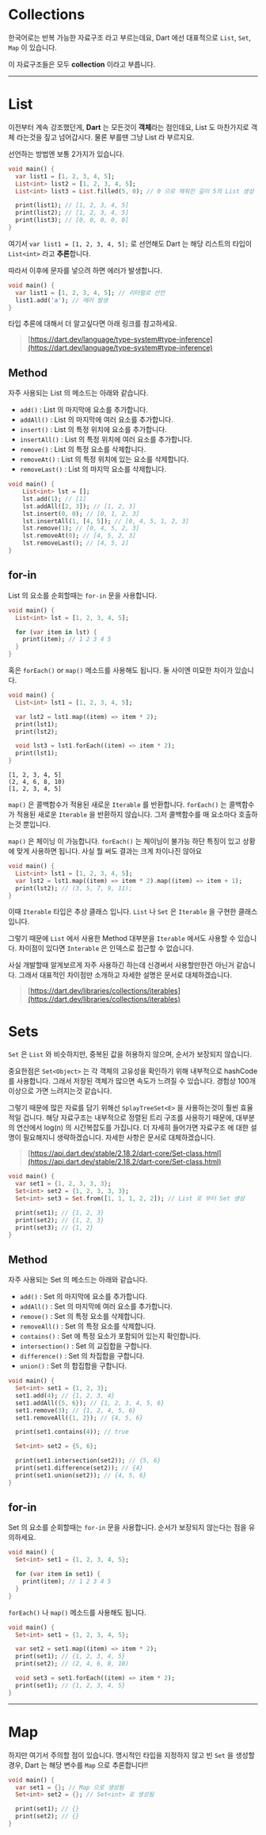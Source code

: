 # Collections

한국어로는 반복 가능한 자료구조 라고 부르는데요, Dart 에선 대표적으로 `List`, `Set`, `Map` 이 있습니다.

이 자료구조들은 모두 **collection** 이라고 부릅니다.

***

# List

이전부터 계속 강조했던게, **Dart** 는 모든것이 **객체**라는 점인데요, List 도 마찬가지로 객체 라는것을 짚고 넘어갑시다. 물론 부를땐 그냥 List 라 부르지요.

선언하는 방법엔 보통 2가지가 있습니다.

```dart:main.dart
void main() {
  var list1 = [1, 2, 3, 4, 5];
  List<int> list2 = [1, 2, 3, 4, 5];
  List<int> list3 = List.filled(5, 0); // 0 으로 채워진 길이 5의 List 생성

  print(list1); // [1, 2, 3, 4, 5]
  print(list2); // [1, 2, 3, 4, 5]
  print(list3); // [0, 0, 0, 0, 0]
}
```

여기서 `var list1 = [1, 2, 3, 4, 5];` 로 선언해도 Dart 는 해당 리스트의 타입이 `List<int>` 라고 **추론**합니다.

따라서 이후에 문자를 넣으려 하면 에러가 발생합니다.

```dart:main.dart
void main() {
  var list1 = [1, 2, 3, 4, 5]; // 리터럴로 선언
  list1.add('a'); // 에러 발생
}
```


타입 추론에 대해서 더 알고싶다면 아래 링크를 참고하세요.

> [https://dart.dev/language/type-system#type-inference](https://dart.dev/language/type-system#type-inference)

## Method

자주 사용되는 List 의 메소드는 아래와 같습니다.

* `add()` : List 의 마지막에 요소를 추가합니다.
* `addAll()` : List 의 마지막에 여러 요소를 추가합니다.
* `insert()` : List 의 특정 위치에 요소를 추가합니다.
* `insertAll()` : List 의 특정 위치에 여러 요소를 추가합니다.
* `remove()` : List 의 특정 요소를 삭제합니다.
* `removeAt()` : List 의 특정 위치에 있는 요소를 삭제합니다.
* `removeLast()` : List 의 마지막 요소를 삭제합니다.

```java:main.dart
void main() {
    List<int> lst = [];
    lst.add(1); // [1]
    lst.addAll([2, 3]); // [1, 2, 3]
    lst.insert(0, 0); // [0, 1, 2, 3]
    lst.insertAll(1, [4, 5]); // [0, 4, 5, 1, 2, 3]
    lst.remove(1); // [0, 4, 5, 2, 3]
    lst.removeAt(0); // [4, 5, 2, 3]
    lst.removeLast(); // [4, 5, 2]
}
```

## for-in
List 의 요소를 순회할때는 `for-in` 문을 사용합니다.

```dart:main.dart
void main() {
  List<int> lst = [1, 2, 3, 4, 5];

  for (var item in lst) {
    print(item); // 1 2 3 4 5
  }
}
```

혹은 `forEach()` or `map()` 메소드를 사용해도 됩니다. 둘 사이엔 미묘한 차이가 있습니다.

```dart:main.dart
void main() {
  List<int> lst1 = [1, 2, 3, 4, 5];

  var lst2 = lst1.map((item) => item * 2);
  print(lst1);
  print(lst2);

  void lst3 = lst1.forEach((item) => item * 2);
  print(lst1);
}
```

```bash:output
[1, 2, 3, 4, 5]
(2, 4, 6, 8, 10)
[1, 2, 3, 4, 5]
```

`map()` 은 콜백함수가 적용된 새로운 `Iterable` 를 반환합니다. `forEach()` 는 콜백함수가 적용된 새로운 `Iterable` 을 반환하지 않습니다. 그저 콜백함수를 매 요소마다 호출하는것 뿐입니다.

`map()` 은 체이닝 이 가능합니다. `forEach()` 는 체이닝이 불가능 하단 특징이 있고 상황에 맞게 사용하면 됩니다. 사실 뭘 써도 결과는 크게 차이나진 않아요

```dart:main.dart
void main() {
  List<int> lst1 = [1, 2, 3, 4, 5];
  var lst2 = lst1.map((item) => item * 2).map((item) => item + 1);
  print(lst2); // (3, 5, 7, 9, 11);
}
```



이때 `Iterable` 타입은 추상 클래스 입니다. `List` 나 `Set` 은 `Iterable` 을 구현한 클래스입니다.

그렇기 때문에 `List` 에서 사용한 Method 대부분을 `Iterable` 에서도 사용할 수 있습니다. 차이점이 있다면 `Interable` 은 인덱스로 접근할 수 없습니다.

사실 개발할때 알게보르게 자주 사용하긴 하는데 신경써서 사용할만한건 아닌거 같습니다. 그래서 대표적인 차이점만 소개하고 자세한 설명은 문서로 대체하겠습니다.

> [https://dart.dev/libraries/collections/iterables](https://dart.dev/libraries/collections/iterables)


# Sets

`Set` 은 `List` 와 비슷하지만, 중복된 값을 허용하지 않으며, 순서가 보장되지 않습니다.

중요한점은 `Set<Object>` 는 각 객체의 고유성을 확인하기 위해 내부적으로 hashCode 를 사용합니다. 그래서 저장된 객체가 많으면 속도가 느려질 수 있습니다. 경험상 100개 이상으로 가면 느려지는것 같습니다.

그렇기 때문에 많은 자료를 담기 위해선 `SplayTreeSet<E>` 을 사용하는것이 훨씬 효율적일 겁니다. 해당 자료구조는 내부적으로 정렬된 트리 구조를 사용하기 때문에, 대부분의 연산에서 log(n) 의 시간복잡도를 가집니다. 더 자세히 들어가면 자료구조 에 대한 설명이 필요해지니 생략하겠습니다. 자세한 사항은 문서로 대체하겠습니다.

> [https://api.dart.dev/stable/2.18.2/dart-core/Set-class.html](https://api.dart.dev/stable/2.18.2/dart-core/Set-class.html)
```dart:main.dart
void main() {
  var set1 = {1, 2, 3, 3, 3};
  Set<int> set2 = {1, 2, 3, 3, 3};
  Set<int> set3 = Set.from([1, 1, 1, 2, 2]); // List 로 부터 Set 생성

  print(set1); // {1, 2, 3}
  print(set2); // {1, 2, 3}
  print(set3); // {1, 2}
}
```

## Method

자주 사용되는 Set 의 메소드는 아래와 같습니다.

* `add()` : Set 의 마지막에 요소를 추가합니다.
* `addAll()` : Set 의 마지막에 여러 요소를 추가합니다.
* `remove()` : Set 의 특정 요소를 삭제합니다.
* `removeAll()` : Set 의 특정 요소를 삭제합니다.
* `contains()` : Set 에 특정 요소가 포함되어 있는지 확인합니다.
* `intersection()` : Set 의 교집합을 구합니다.
* `difference()` : Set 의 차집합을 구합니다.
* `union()` : Set 의 합집합을 구합니다.

```dart:main.dart
void main() {
  Set<int> set1 = {1, 2, 3};
  set1.add(4); // {1, 2, 3, 4}
  set1.addAll({5, 6}); // {1, 2, 3, 4, 5, 6}
  set1.remove(3); // {1, 2, 4, 5, 6}
  set1.removeAll({1, 2}); // {4, 5, 6}

  print(set1.contains(4)); // true

  Set<int> set2 = {5, 6};

  print(set1.intersection(set2)); // {5, 6}
  print(set1.difference(set2)); // {4}
  print(set1.union(set2)); // {4, 5, 6}
}
```

## for-in
Set 의 요소를 순회할때는 `for-in` 문을 사용합니다. 순서가 보장되지 않는다는 점을 유의하세요.

```dart:main.dart
void main() {
  Set<int> set1 = {1, 2, 3, 4, 5};

  for (var item in set1) {
    print(item); // 1 2 3 4 5
  }
}
```

`forEach()` 나 `map()` 메소드를 사용해도 됩니다.
```dart:main.dart
void main() {
  Set<int> set1 = {1, 2, 3, 4, 5};

  var set2 = set1.map((item) => item * 2);
  print(set1); // {1, 2, 3, 4, 5}
  print(set2); // (2, 4, 6, 8, 10)

  void set3 = set1.forEach((item) => item * 2);
  print(set1); // {1, 2, 3, 4, 5}
}
```

***

# Map


하지만 여기서 주의할 점이 있습니다. <R>명시적인 타입을 지정하지 않고 빈 `Set` 을 생성할 경우, Dart 는 해당 변수를 `Map` 으로 추론합니다!!</R>

```dart:main.dart
void main() {
  var set1 = {}; // Map 으로 생성됨
  Set<int> set2 = {}; // Set<int> 로 생성됨

  print(set1); // {}
  print(set2); // {}
}
```

